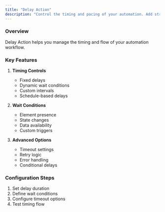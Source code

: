 ```yaml
---
title: "Delay Action"
description: "Control the timing and pacing of your automation. Add strategic delays and wait conditions to ensure your automation runs at the right speed and handles timing-dependent tasks correctly."
---
```


### Overview

Delay Action helps you manage the timing and flow of your automation workflow.

### Key Features

1. **Timing Controls**
   - Fixed delays
   - Dynamic wait conditions
   - Custom intervals
   - Schedule-based delays

2. **Wait Conditions**
   - Element presence
   - State changes
   - Data availability
   - Custom triggers

3. **Advanced Options**
   - Timeout settings
   - Retry logic
   - Error handling
   - Conditional delays

### Configuration Steps

1. Set delay duration
2. Define wait conditions
3. Configure timeout options
4. Test timing flow 